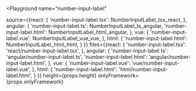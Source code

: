 

<Playground
  name="number-input-label"
  
  source={{react: {
             'number-input-label.tsx': NumberInputLabel_tsx_react,
           },
           angular: {
             'number-input-label.ts': NumberInputLabel_ts_angular,
             'number-input-label.html': NumberInputLabel_html_angular,
           },
           vue: {
             'number-input-label.vue': NumberInputLabel_vue_vue,
           },
           html: {
             'number-input-label.html': NumberInputLabel_html_html,
           }
}}
  files={{react: {
            'number-input-label.tsx': 'react/number-input-label.tsx',
          },
          angular: {
            'number-input-label.ts': 'angular/number-input-label.ts',
            'number-input-label.html': 'angular/number-input-label.html',
          },
          vue: {
            'number-input-label.vue': 'vue/number-input-label.vue',
          },
          html: {
            'number-input-label.html': 'html/number-input-label.html',
          }
}}
  height={props.height}
  onlyFramework={props.onlyFramework}
></Playground>

